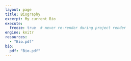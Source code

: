 ```yaml
---
layout: page
title: Biography
excerpt: My current Bio
execute:
  freeze: true  # never re-render during project render
engine: knitr 
resources:
  - "Bio.pdf"
bio:
  pdf: "Bio.pdf"
---
```


